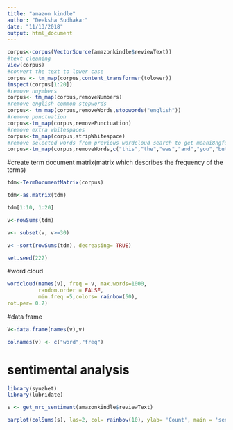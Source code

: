 ---
title: "amazon kindle"
author: "Deeksha Sudhakar"
date: "11/13/2018"
output: html_document
---

```{r}
corpus<-corpus(VectorSource(amazonkindle$reviewText))
#text cleaning
View(corpus)
#convert the text to lower case
corpus <- tm_map(corpus,content_transformer(tolower))
inspect(corpus[1:20])
#remove nuymbers
corpus<- tm_map(corpus,removeNumbers)
#remove english common stopwords
corpus<- tm_map(corpus,removeWords,stopwords("english"))
#remove punctuation
corpus<-tm_map(corpus,removePunctuation)
#remove extra whitespaces
corpus<-tm_map(corpus,stripWhitespace)
#remove selected words from previous wordcloud search to get meani8ngful results
corpus<-tm_map(corpus,removeWords,c("this","the","was","and","you","but","her","this","that","she","with","book"))
```

#create term document matrix(matrix which describes the frequency of the terms)

```{r}

tdm<-TermDocumentMatrix(corpus)

tdm<-as.matrix(tdm)

tdm[1:10, 1:20]

v<-rowSums(tdm)

v<- subset(v, v>=30)

v< -sort(rowSums(tdm), decreasing= TRUE)

set.seed(222)

```



#word cloud
```{r}

wordcloud(names(v), freq = v, max.words=1000, 
          random.order = FALSE, 
          min.freq =5,colors= rainbow(50),
rot.per= 0.7)
```

#data frame
```{r}

V<-data.frame(names(v),v)

colnames(v) <- c("word","freq")

```


# sentimental analysis 
```{r}

library(syuzhet)
library(lubridate)

s <- get_nrc_sentiment(amazonkindle$reviewText)

barplot(colSums(s), las=2, col= rainbow(10), ylab= 'Count', main = 'sentiment analysis of amazon kindle')
```




